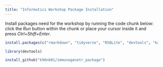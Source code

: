 ```yaml
---
title: "Informatics Workshop Package Installation"
---
```


Install packages need for the workshop by running the code chunk below: click the *Run* button within the chunk or place your cursor inside it and press *Ctrl+Shift+Enter*. 

```r

install.packages(c("rmarkdown", "tidyverse", "RSQLite", "devtools", "kableExtra"))

library(devtools)

install_github("k96nb01/immunogenetr_package")

```

